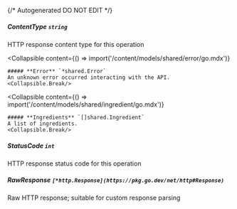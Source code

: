 {/* Autogenerated DO NOT EDIT  */}

##### **ContentType** `string`
HTTP response content type for this operation

<Collapsible
    content={() => import('/content/models/shared/error/go.mdx')}
>
    ##### **Error** `*shared.Error`
    An unknown error occurred interacting with the API.
    <Collapsible.Break/>
</Collapsible>

<Collapsible
    content={() => import('/content/models/shared/ingredient/go.mdx')}
>
    ##### **Ingredients** `[]shared.Ingredient`
    A list of ingredients.
    <Collapsible.Break/>
</Collapsible>

##### **StatusCode** `int`
HTTP response status code for this operation

##### **RawResponse** `[*http.Response](https://pkg.go.dev/net/http#Response)`
Raw HTTP response; suitable for custom response parsing


